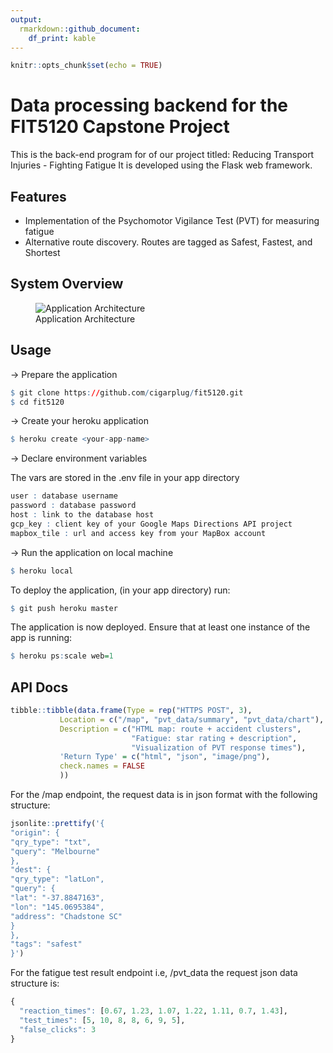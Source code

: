 ```yaml
---
output: 
  rmarkdown::github_document:
    df_print: kable
---
```


```r
knitr::opts_chunk$set(echo = TRUE)
```






# Data processing backend for the FIT5120 Capstone Project

This is the back-end program for of our project titled: Reducing Transport Injuries - Fighting Fatigue
It is developed using the Flask web framework.


## Features

- Implementation of the Psychomotor Vigilance Test (PVT) for measuring fatigue
- Alternative route discovery. Routes are tagged as Safest, Fastest, and Shortest


## System Overview

![Application Architecture](Data Plan.png)

## Usage

→ Prepare the application

```r
$ git clone https://github.com/cigarplug/fit5120.git
$ cd fit5120
```


→ Create your heroku application

```r
$ heroku create <your-app-name>
```


→ Declare environment variables

The vars are stored in the .env file in your app directory

```r
user : database username
password : database password
host : link to the database host
gcp_key : client key of your Google Maps Directions API project
mapbox_tile : url and access key from your MapBox account
```


→ Run the application on local machine

```r
$ heroku local
```


To deploy the application, (in your app directory) run:

```r
$ git push heroku master
```


The application is now deployed. Ensure that at least one instance of the app is running:

```r
$ heroku ps:scale web=1
```


## API Docs

```r
tibble::tibble(data.frame(Type = rep("HTTPS POST", 3),
           Location = c("/map", "pvt_data/summary", "pvt_data/chart"),
           Description = c("HTML map: route + accident clusters", 
                           "Fatigue: star rating + description",
                           "Visualization of PVT response times"),
           'Return Type' = c("html", "json", "image/png"),
           check.names = FALSE
           ))
```


For the /map endpoint, the request data is in json format with the following structure:

```r
jsonlite::prettify('{
"origin": {
"qry_type": "txt",
"query": "Melbourne"
},
"dest": {
"qry_type": "latLon",
"query": {
"lat": "-37.8847163",
"lon": "145.0695384",
"address": "Chadstone SC"
}
},
"tags": "safest"
}')
```


For the fatigue test result endpoint i.e, /pvt_data the request json data structure is:

```r
{
  "reaction_times": [0.67, 1.23, 1.07, 1.22, 1.11, 0.7, 1.43],
  "test_times": [5, 10, 8, 8, 6, 9, 5],
  "false_clicks": 3
}
```




